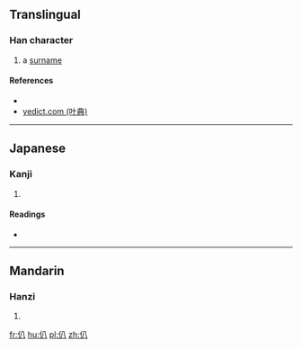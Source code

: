 ==Translingual==

===Han character===
{{Han char|rn=9|rad=人|as=02|sn=4|four=2820<sub>0</sub>|canj=人金 (OC)|ids=⿰[[亻]][[八]]}}

# a [[surname]]

====References====
* {{Han ref|kx=0091.160|dkj=00356|dj=0194.010|hdz=10109.010|uh=4EC8|ud=20168|bh=C954|bd=51540}}
*[http://yedict.com/htm/4E/4EC8.htm yedict.com (叶典)]

----

==Japanese==

===Kanji===
{{ja-kanji|grade=|rs=人02}}

# {{defn|lang=ja|sort=人02}}

====Readings====
* {{ja-readings|on=[[はつ]] (hatsu), [[はち]] (hachi)|kun=}}

----

==Mandarin==

===Hanzi===
{{cmn-hanzi|pin=[[bā]] ([[ba1]]), [[cōng]] ([[cong1]]), [[zōng]] ([[zong1]]), [[zòng]] ([[zong4]])|wg=pa<sup>1</sup>, ts'ung<sup>1</sup>, tsung<sup>1</sup>, tsung<sup>4</sup>}}

# {{defn|lang=cmn|sort=人02}}

[[fr:仈]]
[[hu:仈]]
[[pl:仈]]
[[zh:仈]]